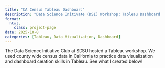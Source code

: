 ```yaml
---
title: "CA Census Tableau Dashboard"
description: "Data Science Initivate (DSI) Workshop: Tableau Dashboard Creation Using CA County Census Data"
format: 
  html: 
    class: project-page
date: 2025-10-8
categories: [Tableau, Data Vizualization, Dashboard]
---
```


The Data Science Initiative Club at SDSU hosted a Tableau workshop. We used county wide census data in California to practice data visualization and dashboard creation skills in Tableau. See what I created below!

